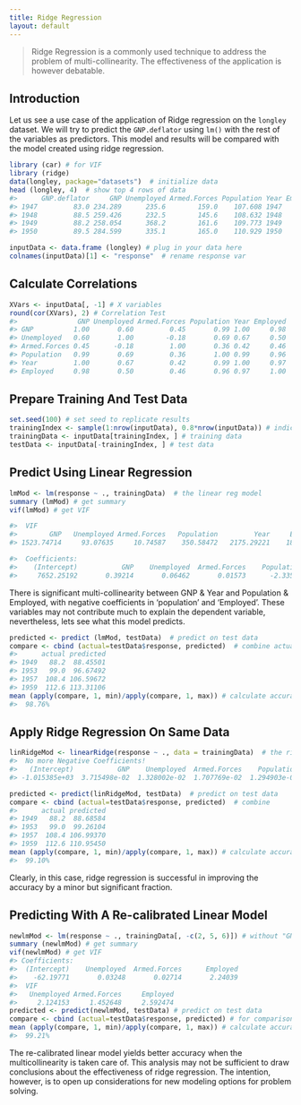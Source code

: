 ```yaml
---
title: Ridge Regression
layout: default
---
```


> Ridge Regression is a commonly used technique to address the problem of multi-collinearity. The effectiveness of the application is however debatable.

## Introduction

Let us see a use case of the application of Ridge regression on the `longley` dataset. We will try to predict the `GNP.deflator` using `lm()` with the rest of the variables as predictors. This model and results will be compared with the model created using ridge regression.

```r
library (car) # for VIF
library (ridge)
data(longley, package="datasets")  # initialize data
head (longley, 4)  # show top 4 rows of data
#>      GNP.deflator     GNP Unemployed Armed.Forces Population Year Employed
#> 1947         83.0 234.289      235.6        159.0    107.608 1947   60.323
#> 1948         88.5 259.426      232.5        145.6    108.632 1948   61.122
#> 1949         88.2 258.054      368.2        161.6    109.773 1949   60.171
#> 1950         89.5 284.599      335.1        165.0    110.929 1950   61.187
```

```r
inputData <- data.frame (longley) # plug in your data here
colnames(inputData)[1] <- "response"  # rename response var
```

## Calculate Correlations

```r
XVars <- inputData[, -1] # X variables
round(cor(XVars), 2) # Correlation Test
#>               GNP Unemployed Armed.Forces Population Year Employed
#> GNP          1.00       0.60         0.45       0.99 1.00     0.98
#> Unemployed   0.60       1.00        -0.18       0.69 0.67     0.50
#> Armed.Forces 0.45      -0.18         1.00       0.36 0.42     0.46
#> Population   0.99       0.69         0.36       1.00 0.99     0.96
#> Year         1.00       0.67         0.42       0.99 1.00     0.97
#> Employed     0.98       0.50         0.46       0.96 0.97     1.00
```

## Prepare Training And Test Data

```r
set.seed(100) # set seed to replicate results
trainingIndex <- sample(1:nrow(inputData), 0.8*nrow(inputData)) # indices for 80% training data
trainingData <- inputData[trainingIndex, ] # training data
testData <- inputData[-trainingIndex, ] # test data
```

## Predict Using Linear Regression

```r
lmMod <- lm(response ~ ., trainingData)  # the linear reg model
summary (lmMod) # get summary
vif(lmMod) # get VIF

#>  VIF
#>        GNP   Unemployed Armed.Forces   Population         Year     Employed 
#> 1523.74714     93.07635     10.74587    350.58472   2175.29221    182.93609

#>  Coefficients:
#>    (Intercept)           GNP    Unemployed  Armed.Forces    Population          Year    Employed
#>     7652.25192       0.39214       0.06462       0.01573      -2.33550      -3.83113     0.53060
```

There is significant multi-collinearity between GNP & Year and Population & Employed, with negative coefficients in ‘population’ and ‘Employed’. These variables may not contribute much to explain the dependent variable, nevertheless, lets see what this model predicts.

```r
predicted <- predict (lmMod, testData)  # predict on test data
compare <- cbind (actual=testData$response, predicted)  # combine actual and predicted
#>      actual predicted
#> 1949   88.2  88.45501
#> 1953   99.0  96.67492
#> 1957  108.4 106.59672
#> 1959  112.6 113.31106
mean (apply(compare, 1, min)/apply(compare, 1, max)) # calculate accuracy
#>  98.76%
```

## Apply Ridge Regression On Same Data

```r
linRidgeMod <- linearRidge(response ~ ., data = trainingData)  # the ridge regression model
#>  No more Negative Coefficients!
#>   (Intercept)           GNP    Unemployed  Armed.Forces    Population          Year     Employed
#> -1.015385e+03  3.715498e-02  1.328002e-02  1.707769e-02  1.294903e-01  5.318930e-01 5.976266e-01

predicted <- predict(linRidgeMod, testData)  # predict on test data
compare <- cbind (actual=testData$response, predicted)  # combine
#>      actual predicted
#> 1949   88.2  88.68584
#> 1953   99.0  99.26104
#> 1957  108.4 106.99370
#> 1959  112.6 110.95450
mean (apply(compare, 1, min)/apply(compare, 1, max)) # calculate accuracy
#>  99.10%
```

Clearly, in this case, ridge regression is successful in improving the accuracy by a minor but significant fraction.


## Predicting With A Re-calibrated Linear Model

```r
newlmMod <- lm(response ~ ., trainingData[, -c(2, 5, 6)]) # without "GNP", "Population" & "Year"
summary (newlmMod) # get summary
vif(newlmMod) # get VIF
#> Coefficients:
#>  (Intercept)    Unemployed  Armed.Forces      Employed  
#>    -62.19771       0.03248       0.02714       2.24039 
#>  VIF
#>   Unemployed Armed.Forces     Employed 
#>     2.124153     1.452648     2.592474
predicted <- predict(newlmMod, testData) # predict on test data
compare <- cbind (actual=testData$response, predicted) # for comparison
mean (apply(compare, 1, min)/apply(compare, 1, max)) # calculate accuracy
#>  99.21%
```
The re-calibrated linear model yields better accuracy when the multicollinearity is taken care of. This analysis may not be sufficient to draw conclusions about the effectiveness of ridge regression. The intention, however, is to open up considerations for new modeling options for problem solving.
